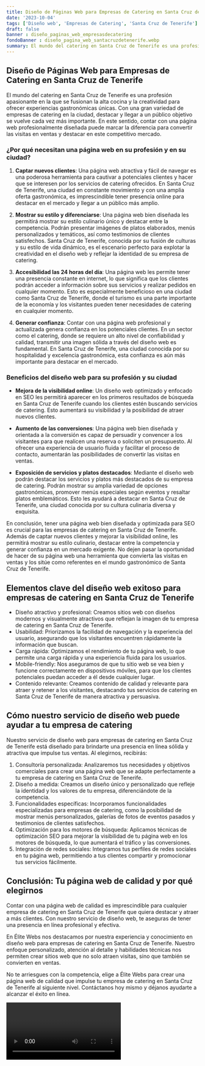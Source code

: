 ```yaml
---
title: Diseño de Páginas Web para Empresas de Catering en Santa Cruz de Tenerife
date: '2023-10-04'
tags: ['Diseño web', 'Empresas de Catering', 'Santa Cruz de Tenerife']
draft: false
banner : diseño_paginas_web_empresasdecatering
fondoBanner : diseño_pagina_web_santacruzdetenerife.webp
summary: El mundo del catering en Santa Cruz de Tenerife es una profesión apasionante en la que se fusionan la alta cocina y la creatividad para ofrecer experiencias gastronómicas únicas. Con una gran variedad de empresas de catering en la ciudad, destacar y llegar a un público objetivo se vuelve cada vez más importante. En este sentido, contar con una página web profesionalmente diseñada puede marcar la diferencia para convertir las visitas en ventas y destacar en este competitivo mercado.
---
```


## Diseño de Páginas Web para Empresas de Catering en Santa Cruz de Tenerife

El mundo del catering en Santa Cruz de Tenerife es una profesión apasionante en la que se fusionan la alta cocina y la creatividad para ofrecer experiencias gastronómicas únicas. Con una gran variedad de empresas de catering en la ciudad, destacar y llegar a un público objetivo se vuelve cada vez más importante. En este sentido, contar con una página web profesionalmente diseñada puede marcar la diferencia para convertir las visitas en ventas y destacar en este competitivo mercado.

### ¿Por qué necesitan una página web en su profesión y en su ciudad?

1. **Captar nuevos clientes**: Una página web atractiva y fácil de navegar es una poderosa herramienta para cautivar a potenciales clientes y hacer que se interesen por los servicios de catering ofrecidos. En Santa Cruz de Tenerife, una ciudad en constante movimiento y con una amplia oferta gastronómica, es imprescindible tener presencia online para destacar en el mercado y llegar a un público más amplio.

2. **Mostrar su estilo y diferenciarse**: Una página web bien diseñada les permitirá mostrar su estilo culinario único y destacar entre la competencia. Podrán presentar imágenes de platos elaborados, menús personalizados y temáticos, así como testimonios de clientes satisfechos. Santa Cruz de Tenerife, conocida por su fusión de culturas y su estilo de vida dinámico, es el escenario perfecto para explotar la creatividad en el diseño web y reflejar la identidad de su empresa de catering.

3. **Accesibilidad las 24 horas del día**: Una página web les permite tener una presencia constante en internet, lo que significa que los clientes podrán acceder a información sobre sus servicios y realizar pedidos en cualquier momento. Esto es especialmente beneficioso en una ciudad como Santa Cruz de Tenerife, donde el turismo es una parte importante de la economía y los visitantes pueden tener necesidades de catering en cualquier momento.

4. **Generar confianza**: Contar con una página web profesional y actualizada genera confianza en los potenciales clientes. En un sector como el catering, donde se requiere un alto nivel de confiabilidad y calidad, transmitir una imagen sólida a través del diseño web es fundamental. En Santa Cruz de Tenerife, una ciudad conocida por su hospitalidad y excelencia gastronómica, esta confianza es aún más importante para destacar en el mercado.

### Beneficios del diseño web para su profesión y su ciudad

- **Mejora de la visibilidad online**: Un diseño web optimizado y enfocado en SEO les permitirá aparecer en los primeros resultados de búsqueda en Santa Cruz de Tenerife cuando los clientes estén buscando servicios de catering. Esto aumentará su visibilidad y la posibilidad de atraer nuevos clientes.

- **Aumento de las conversiones**: Una página web bien diseñada y orientada a la conversión es capaz de persuadir y convencer a los visitantes para que realicen una reserva o soliciten un presupuesto. Al ofrecer una experiencia de usuario fluida y facilitar el proceso de contacto, aumentarán las posibilidades de convertir las visitas en ventas.

- **Exposición de servicios y platos destacados**: Mediante el diseño web podrán destacar los servicios y platos más destacados de su empresa de catering. Podrán mostrar su amplia variedad de opciones gastronómicas, promover menús especiales según eventos y resaltar platos emblemáticos. Esto les ayudará a destacar en Santa Cruz de Tenerife, una ciudad conocida por su cultura culinaria diversa y exquisita.

En conclusión, tener una página web bien diseñada y optimizada para SEO es crucial para las empresas de catering en Santa Cruz de Tenerife. Además de captar nuevos clientes y mejorar la visibilidad online, les permitirá mostrar su estilo culinario, destacar entre la competencia y generar confianza en un mercado exigente. No dejen pasar la oportunidad de hacer de su página web una herramienta que convierta las visitas en ventas y los sitúe como referentes en el mundo gastronómico de Santa Cruz de Tenerife.

<GifSeo />

<Cta />

## Elementos clave del diseño web exitoso para empresas de catering en Santa Cruz de Tenerife

- Diseño atractivo y profesional: Creamos sitios web con diseños modernos y visualmente atractivos que reflejan la imagen de tu empresa de catering en Santa Cruz de Tenerife.
- Usabilidad: Priorizamos la facilidad de navegación y la experiencia del usuario, asegurando que los visitantes encuentren rápidamente la información que buscan.
- Carga rápida: Optimizamos el rendimiento de tu página web, lo que permite una carga rápida y una experiencia fluida para los usuarios.
- Mobile-friendly: Nos aseguramos de que tu sitio web se vea bien y funcione correctamente en dispositivos móviles, para que los clientes potenciales puedan acceder a él desde cualquier lugar.
- Contenido relevante: Creamos contenido de calidad y relevante para atraer y retener a los visitantes, destacando tus servicios de catering en Santa Cruz de Tenerife de manera atractiva y persuasiva.

## Cómo nuestro servicio de diseño web puede ayudar a tu empresa de catering

Nuestro servicio de diseño web para empresas de catering en Santa Cruz de Tenerife está diseñado para brindarte una presencia en línea sólida y atractiva que impulse tus ventas. Al elegirnos, recibirás:

1. Consultoría personalizada: Analizaremos tus necesidades y objetivos comerciales para crear una página web que se adapte perfectamente a tu empresa de catering en Santa Cruz de Tenerife.
2. Diseño a medida: Creamos un diseño único y personalizado que refleje la identidad y los valores de tu empresa, diferenciándote de la competencia.
3. Funcionalidades específicas: Incorporamos funcionalidades especializadas para empresas de catering, como la posibilidad de mostrar menús personalizados, galerías de fotos de eventos pasados y testimonios de clientes satisfechos.
4. Optimización para los motores de búsqueda: Aplicamos técnicas de optimización SEO para mejorar la visibilidad de tu página web en los motores de búsqueda, lo que aumentará el tráfico y las conversiones.
5. Integración de redes sociales: Integramos tus perfiles de redes sociales en tu página web, permitiendo a tus clientes compartir y promocionar tus servicios fácilmente.

## Conclusión: Tu página web de calidad y por qué elegirnos

Contar con una página web de calidad es imprescindible para cualquier empresa de catering en Santa Cruz de Tenerife que quiera destacar y atraer a más clientes. Con nuestro servicio de diseño web, te aseguras de tener una presencia en línea profesional y efectiva.

En Élite Webs nos destacamos por nuestra experiencia y conocimiento en diseño web para empresas de catering en Santa Cruz de Tenerife. Nuestro enfoque personalizado, atención al detalle y habilidades técnicas nos permiten crear sitios web que no solo atraen visitas, sino que también se convierten en ventas.

No te arriesgues con la competencia, elige a Élite Webs para crear una página web de calidad que impulse tu empresa de catering en Santa Cruz de Tenerife al siguiente nivel. Contáctanos hoy mismo y déjanos ayudarte a alcanzar el éxito en línea.

<Video />

<CtaBot job='Empresas de Catering' city='Santa Cruz de Tenerife'/>

<Gmaps query='Santa Cruz de Tenerife+españa+maps' />